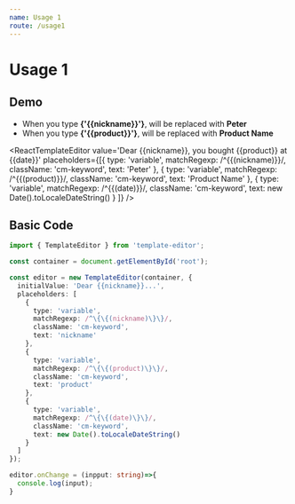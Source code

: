 ```yaml
---
name: Usage 1
route: /usage1
---
```


# Usage 1


## Demo


<Playground>
  <ul>
    <li>When you type <b>{'{{nickname}}'}</b>, will be replaced with <b>Peter</b></li>
    <li>When you type <b>{'{{product}}'}</b>, will be replaced with <b>Product Name</b></li>
  </ul>

  <ReactTemplateEditor
    value='Dear {{nickname}}, you bought {{product}} at {{date}}'
    placeholders={[{
      type: 'variable',
      matchRegexp: /^\{\{(nickname)\}\}/,
      className: 'cm-keyword',
      text: 'Peter'
    },
    {
      type: 'variable',
      matchRegexp: /^\{\{(product)\}\}/,
      className: 'cm-keyword',
      text: 'Product Name'
    },
    {
      type: 'variable',
      matchRegexp: /^\{\{(date)\}\}/,
      className: 'cm-keyword',
      text: new Date().toLocaleDateString()
    }
    ]}
  />
</Playground>


## Basic Code

```typescript
import { TemplateEditor } from 'template-editor';

const container = document.getElementById('root');

const editor = new TemplateEditor(container, {
  initialValue: 'Dear {{nickname}}...',
  placeholders: [
    {
      type: 'variable',
      matchRegexp: /^\{\{(nickname)\}\}/,
      className: 'cm-keyword',
      text: 'nickname'
    },
    {
      type: 'variable',
      matchRegexp: /^\{\{(product)\}\}/,
      className: 'cm-keyword',
      text: 'product'
    },
    {
      type: 'variable',
      matchRegexp: /^\{\{(date)\}\}/,
      className: 'cm-keyword',
      text: new Date().toLocaleDateString()
    }
  ]
});

editor.onChange = (inpput: string)=>{
  console.log(input);
}
```
